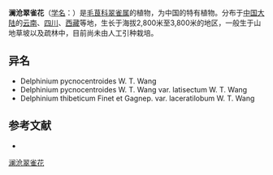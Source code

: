 {{Speciesbox
| name = 澜沧翠雀花
| status = 
| status_system = 
| image =
| genus = Delphinium
| species = thibeticum
| authority = Finet et Gagnep.
}}

'''澜沧翠雀花'''（[[学名|学名]]：{{lang|la|''Delphinium thibeticum''}}）是[[毛茛科|毛茛科]][[翠雀属|翠雀属]]的植物，为中国的特有植物。分布于[[中国大陆|中国大陆]]的[[云南|云南]]、[[四川|四川]]、[[西藏|西藏]]等地，生长于海拔2,800米至3,800米的地区，一般生于山地草坡以及疏林中，目前尚未由人工引种栽培。

== 异名 ==
* Delphinium pycnocentroides W. T. Wang
* Delphinium pycnocentroides W. T. Wang var. latisectum W. T. Wang
* Delphinium thibeticum Finet et Gagnep. var. laceratilobum W. T. Wang

== 参考文献 ==
<div class="references-small">
* {{cite web| url =http://www.bioinfo.cn/db05/KmzwSpecies.php?action=view&id=18529| title =澜沧翠雀花| work =《中国高等植物数据库全库》| publisher =中国科学院微生物研究所| author =昆明植物研究所| accessdate =2009-02-25| deadurl =yes| archiveurl =https://web.archive.org/web/20160305071909/http://www.bioinfo.cn/db05/KmzwSpecies.php?action=view&id=18529| archivedate =2016-03-05}}
</div>
{{Taxonbar|from=Q15228436}}

[[Category:翠雀属|澜沧翠雀花]]


{{植物小作品}}